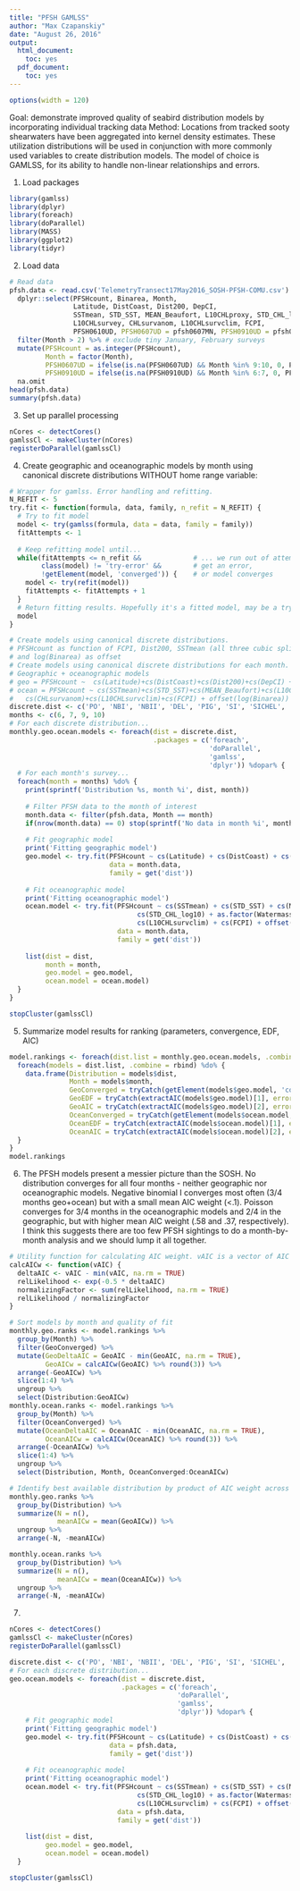```yaml
---
title: "PFSH GAMLSS"
author: "Max Czapanskiy"
date: "August 26, 2016"
output:
  html_document:
    toc: yes
  pdf_document:
    toc: yes
---
```


```r
options(width = 120)
```

Goal: demonstrate improved quality of seabird distribution models by incorporating individual tracking data
Method: Locations from tracked sooty shearwaters have been aggregated into kernel density estimates. These utilization distributions will be used in conjunction with more commonly used variables to create distribution models. The model of choice is GAMLSS, for its ability to handle non-linear relationships and errors.

1. Load packages
```r
library(gamlss)
library(dplyr)
library(foreach)
library(doParallel)
library(MASS)
library(ggplot2)
library(tidyr)
```

2. Load data
```r
# Read data
pfsh.data <- read.csv('TelemetryTransect17May2016_SOSH-PFSH-COMU.csv') %>% 
  dplyr::select(PFSHcount, Binarea, Month, 
                Latitude, DistCoast, Dist200, DepCI,
                SSTmean, STD_SST, MEAN_Beaufort, L10CHLproxy, STD_CHL_log10, Watermass,
                L10CHLsurvey, CHLsurvanom, L10CHLsurvclim, FCPI,
                PFSH0610UD, PFSH0607UD = pfsh0607MN, PFSH0910UD = pfsh0910MN) %>%
  filter(Month > 2) %>% # exclude tiny January, February surveys
  mutate(PFSHcount = as.integer(PFSHcount),
         Month = factor(Month),
         PFSH0607UD = ifelse(is.na(PFSH0607UD) && Month %in% 9:10, 0, PFSH0607UD),
         PFSH0910UD = ifelse(is.na(PFSH0910UD) && Month %in% 6:7, 0, PFSH0910UD)) %>% 
  na.omit
head(pfsh.data)
summary(pfsh.data)
```

3. Set up parallel processing
```r
nCores <- detectCores()
gamlssCl <- makeCluster(nCores)
registerDoParallel(gamlssCl)
```

4. Create geographic and oceanographic models by month using canonical discrete distributions WITHOUT home range variable:
```r
# Wrapper for gamlss. Error handling and refitting.
N_REFIT <- 5
try.fit <- function(formula, data, family, n_refit = N_REFIT) {
  # Try to fit model
  model <- try(gamlss(formula, data = data, family = family))
  fitAttempts <- 1
  
  # Keep refitting model until...
  while(fitAttempts <= n_refit &&             # ... we run out of attempts,
        class(model) != 'try-error' &&        # get an error,
        !getElement(model, 'converged')) {    # or model converges
    model <- try(refit(model))
    fitAttempts <- fitAttempts + 1
  }
  # Return fitting results. Hopefully it's a fitted model, may be a try-error
  model
}

# Create models using canonical discrete distributions.
# PFSHcount as function of FCPI, Dist200, SSTmean (all three cubic splines) with Month as random variable 
# and log(Binarea) as offset
# Create models using canonical discrete distributions for each month.
# Geographic + oceanographic models
# geo = PFSHcount ~  cs(Latitude)+cs(DistCoast)+cs(Dist200)+cs(DepCI) + offset(log(Binarea))
# ocean = PFSHcount ~ cs(SSTmean)+cs(STD_SST)+cs(MEAN_Beaufort)+cs(L10CHLproxy)+cs(STD_CHL_log10)+Watermass+cs(L10CHLsurvey)+
#   cs(CHLsurvanom)+cs(L10CHLsurvclim)+cs(FCPI) + offset(log(Binarea))
discrete.dist <- c('PO', 'NBI', 'NBII', 'DEL', 'PIG', 'SI', 'SICHEL', 'ZIP', 'ZIP2')
months <- c(6, 7, 9, 10)
# For each discrete distribution...
monthly.geo.ocean.models <- foreach(dist = discrete.dist,
                                    .packages = c('foreach',
                                                  'doParallel',
                                                  'gamlss',
                                                  'dplyr')) %dopar% {
  # For each month's survey...
  foreach(month = months) %do% {
    print(sprintf('Distribution %s, month %i', dist, month))
    
    # Filter PFSH data to the month of interest
    month.data <- filter(pfsh.data, Month == month)
    if(nrow(month.data) == 0) stop(sprintf('No data in month %i', month))
    
    # Fit geographic model
    print('Fitting geographic model')
    geo.model <- try.fit(PFSHcount ~ cs(Latitude) + cs(DistCoast) + cs(Dist200) + cs(DepCI) + offset(log(Binarea)),
                         data = month.data,
                         family = get('dist'))
    
    # Fit oceanographic model
    print('Fitting oceanographic model')
    ocean.model <- try.fit(PFSHcount ~ cs(SSTmean) + cs(STD_SST) + cs(MEAN_Beaufort) + cs(L10CHLproxy) + 
                                cs(STD_CHL_log10) + as.factor(Watermass) + cs(L10CHLsurvey) + cs(CHLsurvanom) + 
                                cs(L10CHLsurvclim) + cs(FCPI) + offset(log(Binarea)),
                           data = month.data,
                           family = get('dist'))
    
    list(dist = dist,
         month = month,
         geo.model = geo.model,
         ocean.model = ocean.model)
  }
}

stopCluster(gamlssCl)
```

5. Summarize model results for ranking (parameters, convergence, EDF, AIC)
```r
model.rankings <- foreach(dist.list = monthly.geo.ocean.models, .combine = rbind) %do% {
  foreach(models = dist.list, .combine = rbind) %do% {
    data.frame(Distribution = models$dist,
               Month = models$month,
               GeoConverged = tryCatch(getElement(models$geo.model, 'converged'), error = function(e) NA),
               GeoEDF = tryCatch(extractAIC(models$geo.model)[1], error = function(e) NA),
               GeoAIC = tryCatch(extractAIC(models$geo.model)[2], error = function(e) NA),
               OceanConverged = tryCatch(getElement(models$ocean.model, 'converged'), error = function(e) NA),
               OceanEDF = tryCatch(extractAIC(models$ocean.model)[1], error = function(e) NA),
               OceanAIC = tryCatch(extractAIC(models$ocean.model)[2], error = function(e) NA))
  }
}
model.rankings
```

6. The PFSH models present a messier picture than the SOSH. No distribution converges for all four months - neither geographic nor oceanographic models. Negative binomial I converges most often (3/4 months geo+ocean) but with a small mean AIC weight (<.1). Poisson converges for 3/4 months in the oceanographic models and 2/4 in the geographic, but with higher mean AIC weight (.58 and .37, respectively). I think this suggests there are too few PFSH sightings to do a month-by-month analysis and we should lump it all together.
```r
# Utility function for calculating AIC weight. vAIC is a vector of AIC values
calcAICw <- function(vAIC) {
  deltaAIC <- vAIC - min(vAIC, na.rm = TRUE)
  relLikelihood <- exp(-0.5 * deltaAIC)
  normalizingFactor <- sum(relLikelihood, na.rm = TRUE)
  relLikelihood / normalizingFactor
}

# Sort models by month and quality of fit
monthly.geo.ranks <- model.rankings %>%
  group_by(Month) %>%
  filter(GeoConverged) %>%
  mutate(GeoDeltaAIC = GeoAIC - min(GeoAIC, na.rm = TRUE),
         GeoAICw = calcAICw(GeoAIC) %>% round(3)) %>%
  arrange(-GeoAICw) %>% 
  slice(1:4) %>% 
  ungroup %>%
  select(Distribution:GeoAICw)
monthly.ocean.ranks <- model.rankings %>%
  group_by(Month) %>%
  filter(OceanConverged) %>%
  mutate(OceanDeltaAIC = OceanAIC - min(OceanAIC, na.rm = TRUE),
         OceanAICw = calcAICw(OceanAIC) %>% round(3)) %>%
  arrange(-OceanAICw) %>% 
  slice(1:4) %>%
  ungroup %>%
  select(Distribution, Month, OceanConverged:OceanAICw)

# Identify best available distribution by product of AIC weight across months
monthly.geo.ranks %>% 
  group_by(Distribution) %>%
  summarize(N = n(),
            meanAICw = mean(GeoAICw)) %>%
  ungroup %>%
  arrange(-N, -meanAICw)

monthly.ocean.ranks %>% 
  group_by(Distribution) %>%
  summarize(N = n(),
            meanAICw = mean(OceanAICw)) %>%
  ungroup %>%
  arrange(-N, -meanAICw)
```

7. 
```r
nCores <- detectCores()
gamlssCl <- makeCluster(nCores)
registerDoParallel(gamlssCl)

discrete.dist <- c('PO', 'NBI', 'NBII', 'DEL', 'PIG', 'SI', 'SICHEL', 'ZIP', 'ZIP2')
# For each discrete distribution...
geo.ocean.models <- foreach(dist = discrete.dist,
                            .packages = c('foreach',
                                          'doParallel',
                                          'gamlss',
                                          'dplyr')) %dopar% {
    # Fit geographic model
    print('Fitting geographic model')
    geo.model <- try.fit(PFSHcount ~ cs(Latitude) + cs(DistCoast) + cs(Dist200) + cs(DepCI) + offset(log(Binarea)),
                         data = pfsh.data,
                         family = get('dist'))
    
    # Fit oceanographic model
    print('Fitting oceanographic model')
    ocean.model <- try.fit(PFSHcount ~ cs(SSTmean) + cs(STD_SST) + cs(MEAN_Beaufort) + cs(L10CHLproxy) + 
                                cs(STD_CHL_log10) + as.factor(Watermass) + cs(L10CHLsurvey) + cs(CHLsurvanom) + 
                                cs(L10CHLsurvclim) + cs(FCPI) + offset(log(Binarea)),
                           data = pfsh.data,
                           family = get('dist'))
    
    list(dist = dist,
         geo.model = geo.model,
         ocean.model = ocean.model)
  }

stopCluster(gamlssCl)
```

